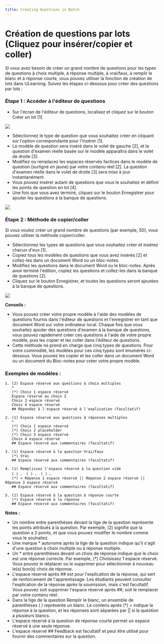```yaml
---
title: Creating Questions in Batch
---
```



# Création de questions par lots (Cliquez pour insérer/copier et coller) 
 
 Si vous avez besoin de créer un grand nombre de questions pour les types de questions à choix multiple, à réponse multiple, à vrai/faux, à remplir le blanc et à réponse courte, vous pouvez utiliser la fonction de création de lots dans ULearning. Suivez les étapes ci-dessous pour créer des questions par lots : 
 
 ### Étape 1 : Accéder à l'éditeur de questions 
 
 - Sur l'écran de l'éditeur de questions, localisez et cliquez sur le bouton Créer un lot [1]. 
 
 ![]( /img/utest/teacher/question07.png) 
 
 - Sélectionnez le type de question que vous souhaitez créer en cliquant sur l'option correspondante pour l'insérer [1]. 
 - Le modèle de question sera inséré dans le volet de gauche [2], et la question d'examen réelle basée sur le modèle apparaîtra dans le volet de droite [3]. 
 - Modifiez ou remplacez les espaces réservés factices dans le modèle de question (surligné en jaune) par votre contenu réel [2]. La question d'examen réelle dans le volet de droite [3] sera mise à jour instantanément. 
 - Vous pouvez insérer autant de questions que vous le souhaitez et définir les points de question en lot [4]. 
 - Une fois que vous avez terminé, cliquez sur le bouton Enregistrer pour ajouter les questions à la banque de questions. 
 
 ![]( /img/utest/enseignant/question08.png) 
 
 ### Étape 2 : Méthode de copier/coller 
 
 Si vous voulez créer un grand nombre de questions (par exemple, 50), vous pouvez utiliser la méthode copier/coller. 
 - Sélectionnez les types de questions que vous souhaitez créer et insérez chacun d'eux [1]. 
 - Copiez tous les modèles de questions que vous avez insérés [2] et collez-les dans un document Word ou un bloc-notes. 
 - Modifiez les questions dans le document Word ou le bloc-notes. Après avoir terminé l'édition, copiez les questions et collez-les dans la banque de questions [2]. 
 - Cliquez sur le bouton Enregistrer, et toutes les questions seront ajoutées à la banque de questions. 
 
 ![]( /img/utest/teacher/question09.png) 
 
 **Conseils :** 
 - Vous pouvez créer votre propre modèle à l'aide des modèles de questions fournis dans l'éditeur de questions et l'enregistrer en tant que document Word sur votre ordinateur local. Chaque fois que vous souhaitez ajouter des questions d'examen à la banque de questions, vous pouvez rapidement créer ces questions à l'aide de votre propre modèle, puis les copier et les coller dans l'éditeur de questions. 
 - Cette méthode ne prend en charge que cinq types de questions. Pour votre commodité, les modèles pour ces cinq types sont énumérés ci-dessous. Vous pouvez les copier et les coller dans un document Word ou un document du Bloc-notes pour créer votre propre modèle. 
 
 ### Exemples de modèles : 
 
 ``` 
 1. (2) Espace réservé aux questions à choix multiples 
    * 
    (*) Choix 1 espace réservé 
    Espace réservé au choix 2 
    Choix 3 espace réservé 
    Choix 4 espace réservé 
    ## Répondez à l'espace réservé à l'explication (facultatif) 
 
 2. (1) Espace réservé aux questions à réponses multiples 
    * 
    (*) Choix 1 espace réservé 
    (*) Choix 2 placeholder 
    (*) Choix 3 espace réservé 
    Choix 4 espace réservé 
    ## Espace réservé aux commentaires (facultatif) 
 
 3. (1) Espace réservé à la question Vrai/Faux 
    (*) Vrai 
    ## Espace réservé aux commentaires (facultatif) 
 
 4. (1) Remplissez l'espace réservé à la question vide 
    ( ) 、 ( ) 、 ( ) 。 
    (*) = Réponse 1 espace réservé || Réponse 2 espace réservé || Réponse 3 espace réservé 
    ## Espace réservé aux commentaires (facultatif) 
 
 5. (1) Espace réservé à la question à réponse courte 
    (*) Espace réservé à la réponse 
    ## Espace réservé aux commentaires (facultatif) 
 ``` 
 
 **Notes :** 
 
 - Un nombre entre parenthèses devant la tige de la question représente les points attribués à la question. Par exemple, (2) signifie que la question a 2 points, et que vous pouvez modifier le nombre comme vous le souhaitez. 
 - Une marque * autonome après la tige de la question indique qu'il s'agit d'une question à choix multiple ou à réponse multiple. 
 - Un * entre parenthèses devant un choix de réponse indique que le choix est une réponse correcte. Par exemple, (*) Choisissez 1 espace réservé. Vous pouvez le déplacer ou le supprimer pour sélectionner à nouveau le(s) bon(s) choix de réponse. 
 - L'espace réservé après ## est pour l'explication de la réponse, qui sert de renforcement de l'apprentissage. Les étudiants peuvent consulter l'explication de la réponse après la soumission, mais c'est facultatif. Vous pouvez soit supprimer l'espace réservé après ##, soit le remplacer par votre contenu réel. 
 - Dans la tige de la question Remplir le blanc, un ensemble de parenthèses ( ) représente un blanc. Le contenu après (*) = indique la réponse à la question, et les réponses sont séparées par || si la question a plusieurs blancs. 
 - L'espace réservé à la question de réponse courte permet un espace réservé à une seule réponse. 
 - L'espace réservé ## Feedback est facultatif et peut être utilisé pour fournir des commentaires sur la question.
